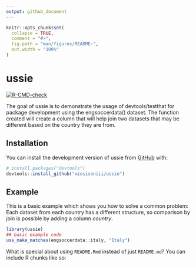 ```yaml
---
output: github_document
---
```


```r
knitr::opts_chunk$set(
  collapse = TRUE,
  comment = "#>",
  fig.path = "man/figures/README-",
  out.width = "100%"
)
```

# ussie

<!-- badges: start -->
[![R-CMD-check](https://github.com/miosisoniii/ussie/workflows/R-CMD-check/badge.svg)](https://github.com/miosisoniii/ussie/actions)
<!-- badges: end -->

The goal of ussie is to demonstrate the usage of devtools/testthat for package development using the engsoccerdata() dataset. The function created will create a column that will help join two datasets that may be different based on the country they are from.

## Installation

You can install the development version of ussie from [GitHub](https://github.com/) with:


``` r
# install.packages("devtools")
devtools::install_github("miosisoniii/ussie")
```

## Example

This is a basic example which shows you how to solve a common problem: Each dataset from each country has a different structure, so comparison by join is possible by adding a column *country*.

```r
library(ussie)
## basic example code
uss_make_matches(engsoccerdata::italy, "Italy")
```

What is special about using `README.Rmd` instead of just `README.md`? You can include R chunks like so:
```r

```


